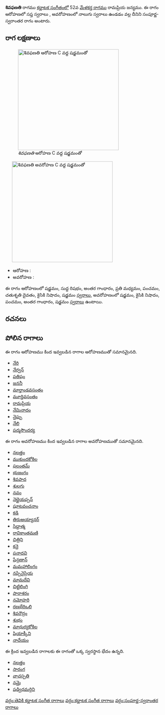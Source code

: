 {{Infobox ragam
	| name          	= శివఫణతి
	| synonym	    	= 
	| mela          	= 
	| chakra        	= 
	| janaka        	= 
	| type          	= సంపూర్ణ-స్వరాంతర
	| arohanam      	= {{svaraC|S|R1|G3|M2|P|D2|N2|S'}} 
	| avarohanam    	= {{svaraC|S'|N2|P|G3|S}}
	| jeeva         	=
	| chhaya        	=
	| nyasa         	=
	| vishesha      	= 
	| equivalent  		= 
}}
{{కర్ణాటక సంగీత రాగాలు}}
'''శివఫణతి''' రాగము [[కర్ణాటక సంగీతం]]లో 52వ [[మేళకర్త రాగము]] రామప్రియ జన్యము.  ఈ రాగం ఆరోహణలో సప్త స్వరాలు , అవరోహణంలో నాలుగు స్వరాలు ఉండడం వల్ల దీనిని సంపూర్ణ-స్వరాంతర రాగం అంటారు.


==రాగ లక్షణాలు==
[[Image:shivaphanati_ar_kb2wiki.png|thumb|right|316px|''శివఫణతి'' ఆరోహణ C వద్ద షడ్జమంతో]]
	[[Image:shivaphanati_av_kb2wiki.png|thumb|right|316px|''శివఫణతి'' అవరోహణ C వద్ద షడ్జమంతో]]

* ఆరోహణ : {{svaraC|S|R1|G3|M2|P|D2|N2|S'}} 
* అవరోహణ : {{svaraC|S'|N2|P|G3|S}}

ఈ రాగం ఆరోహణంలో షడ్జమం, సుద్ద  రిషభం, అంతర గాంధారం, ప్రతి మధ్యమం, పంచమం, చతుశృతి దైవతం, కైసికి నిషాదం, షడ్జమం [[స్వరాలు]], అవరోహణంలో షడ్జమం, కైసికి నిషాదం, పంచమం, అంతర గాంధారం, షడ్జమం [[స్వరాలు]] ఉంటాయి.

==రచనలు==



==పోలిన రాగాలు==
ఈ రాగం ఆరోహణము కింద ఇవ్వబడిన రాగాల ఆరోహణముతో సమానమైనది.
* [[ నేరి]]
* [[నేర్వన్]]
* [[పతిషం]]
* [[జననీ]]
* [[ మార్తాండవసంతం]]
* [[ మూర్తివసంతం]]
* [[రామప్రియ]]
* [[నేమినాదం]]
* [[నైప్పు]]
* [[నేలి]]
* [[పద్మసౌందర్య]]

ఈ రాగం అవరోహణము కింద ఇవ్వబడిన రాగాల అవరోహణముతో సమానమైనది.
* [[నలత్తం]]
* [[ముకుందకోకిల]]
* [[ఫలంతమ్]]
* [[భుజంగం]]
* [[శివపాద]]
* [[శులగు]]
* [[నవం]]
* [[నెల్లైయప్పన్]]
* [[షూటవంచనాం]]
* [[కడి]]
* [[తిరుఅయ్యానర్]]
* [[సిద్దాత్మ]]
* [[రావికాంతమణి]]
* [[ చిత్రిని]]
* [[ కనై]]
* [[పనాదవి]]
* [[షేన్గణాన్]]
* [[మమహాలింగం]]
* [[నప్పినైప్రియ]]
* [[మామదేవి]]
* [[ చిట్టిలింగి]]
* [[ పారాశరం]]
* [[నమోహరి]]
* [[రణభేరిఒలి]]
* [[శివరౌద్రం]]
* [[శుభం]]
* [[మాధుర్యకోకిల]]
* [[షియాక్కీని]]
* [[నాదేయం]]

ఈ క్రింద ఇవ్వబడిన రాగాలకు ఈ రాగంతో ఒక్క స్వరస్థాన భేదం ఉన్నది.
* [[నలత్తం]]
* [[సారంగ]]
* [[వాచస్పతి]]
* [[నమై]]
* [[ షడ్విధమర్గిని]]



[[వర్గం:తెవికి కర్ణాటక సంగీత రాగాలు]]
[[వర్గం:కర్ణాటక సంగీత రాగాలు]]
[[వర్గం:సంపూర్ణ-స్వరాంతర రాగాలు]]